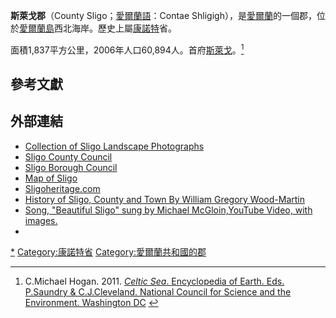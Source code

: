 {{Link style|time=2015-12-12T02:12:17+00:00}}
{{Infobox settlement
|name                   = 斯萊戈郡
|other_name             = <small>''Contae Shligigh''</small>
|image_shield           = Sligococo.png
|motto = ''Land of Heart's Desire''{{spaces|2}}
|image_map              = Island of Ireland location map Sligo.svg
|area_total_km2         = 1837
|area_rank              = [[:en:List_of_Irish_counties_by_area|22nd]]
|seat_type              = [[郡治|郡治]]
|seat                   = [[斯萊戈|斯萊戈]]
|blank_name_sec1        = {{tsl|en|Vehicle registration plates of Ireland|愛爾蘭車輛牌照|車輛牌照}}
|blank_info_sec1        = SO
|population_total       = 65393
|population_rank        = [[:en:List_of_Irish_counties_by_population|26th]]
|population_as_of       = 2011
|government_type        = [[:en:Sligo_County_Council|郡議會]]
|subdivision_type3      = 下議院
|subdivision_name3      = [[:en:Sligo-North_Leitrim_(Dáil_Éireann_constituency)|斯萊戈-北利特里姆]]
|subdivision_type4      = 歐盟議會
|subdivision_name4      = [[:en:North-West_(European_Parliament_constituency)|西北]]
|subdivision_type       = [[主權國家|國家]]
|subdivision_name       = [[愛爾蘭共和國|愛爾蘭]]
|subdivision_type1      = [[愛爾蘭省份|省份]]
|subdivision_name1      = [[康諾特省|康諾特]]
|website                = {{URL|www.sligococo.ie}}
}}
'''斯萊戈郡'''（County Sligo；[[愛爾蘭語|愛爾蘭語]]：Contae Shligigh），是[[愛爾蘭共和國|愛爾蘭]]的一個郡，位於[[愛爾蘭島|愛爾蘭島]]西北海岸。歷史上屬[[康諾特|康諾特]]省。

面積1,837平方公里，2006年人口60,894人。首府[[斯萊戈|斯萊戈]]。<ref>C.Michael Hogan. 2011. [http://www.eoearth.org/article/Celtic_Sea?topic=49523 ''Celtic Sea''. Encyclopedia of Earth. Eds. P.Saundry & C.J.Cleveland. National Council for Science and the Environment. Washington DC] {{Wayback|url=http://www.eoearth.org/article/Celtic_Sea?topic=49523 |date=20130602040924 }}</ref>

== 參考文獻 ==
{{reflist}}

==外部連結==
{{Commons}}
{{Wikivoyage}}
*[http://franklludwig.com/photographs.html Collection of Sligo Landscape Photographs] {{Wayback|url=http://franklludwig.com/photographs.html |date=20181119051529 }}
*[http://www.sligococo.ie/ Sligo County Council] {{Wayback|url=http://www.sligococo.ie/ |date=20110903161633 }}
*[http://www.sligoborough.ie/ Sligo Borough Council] {{Wayback|url=http://www.sligoborough.ie/ |date=20140209173614 }}
*[https://web.archive.org/web/20051214144845/http://www.shamrockcottages.co.uk/maps/sligo.jpg Map of Sligo]
*[http://www.sligoheritage.com Sligoheritage.com] {{Wayback|url=http://www.sligoheritage.com/ |date=20200504223728 }}
*[https://books.google.com/books?id=sagNAAAAIAAJ&pg=RA1-PA60&lpg=RA1-PA60&dq=town+of+sligo&source=web&ots=zlSd113-mp&sig=1S85MIHQghh1Wne-fhRni-tOhr8 History of Sligo, County and Town By William Gregory Wood-Martin] {{Wayback|url=https://books.google.com/books?id=sagNAAAAIAAJ&pg=RA1-PA60&lpg=RA1-PA60&dq=town+of+sligo&source=web&ots=zlSd113-mp&sig=1S85MIHQghh1Wne-fhRni-tOhr8 |date=20190502182322 }}
*[https://www.youtube.com/watch?v=lMlpAWg7h3U  Song, "Beautiful Sligo" sung by Michael McGloin,YouTube Video, with images.] {{Wayback|url=https://www.youtube.com/watch?v=lMlpAWg7h3U |date=20190612004153 }}
*{{Wikisource-inline|list=
**{{Cite NIE|wstitle=Sligo (county)|year=1905|display=Sligo. A maritime county of the Province of Connaught, Ireland |short=x |noicon=x}}
**{{Cite EB1911|wstitle=Sligo (county)|display=Sligo, a county of Ireland |short=x |noicon=x}}
**{{Cite Collier's|wstitle=Sligo|year=1921 |short=x |noicon=x}}
}}
{{coord|54|15|N|8|40|W|region:IE_type:adm1st_source:GNS-enwiki|display=title}}

{{愛爾蘭行政區劃}}
{{DEFAULTSORT:Sligo}}
[[Category:斯萊戈郡|*]]
[[Category:康諾特省|Category:康諾特省]]
[[Category:愛爾蘭共和國的郡|Category:愛爾蘭共和國的郡]]